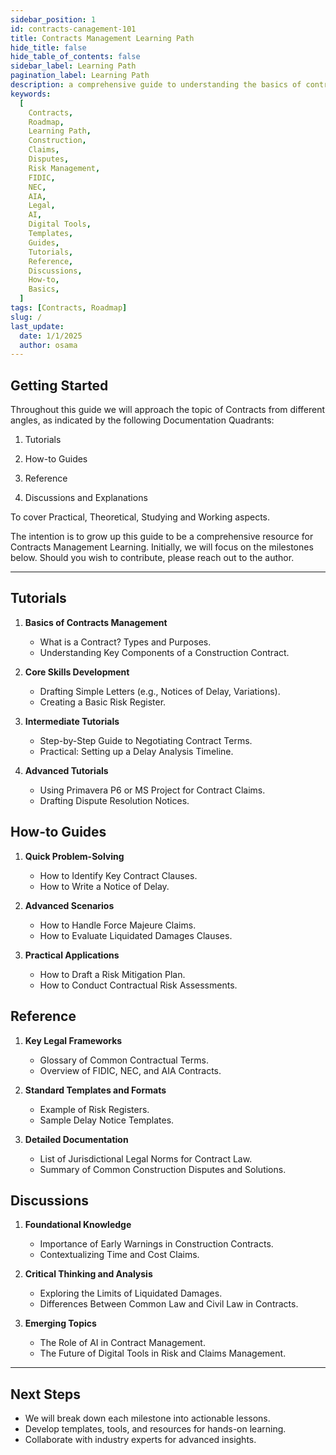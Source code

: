 ```yaml
---
sidebar_position: 1
id: contracts-canagement-101
title: Contracts Management Learning Path
hide_title: false
hide_table_of_contents: false
sidebar_label: Learning Path
pagination_label: Learning Path
description: a comprehensive guide to understanding the basics of contracts, developing core skills, and mastering advanced concepts in the field.
keywords:
  [
    Contracts,
    Roadmap,
    Learning Path,
    Construction,
    Claims,
    Disputes,
    Risk Management,
    FIDIC,
    NEC,
    AIA,
    Legal,
    AI,
    Digital Tools,
    Templates,
    Guides,
    Tutorials,
    Reference,
    Discussions,
    How-to,
    Basics,
  ]
tags: [Contracts, Roadmap]
slug: /
last_update:
  date: 1/1/2025
  author: osama
---
```


## Getting Started

Throughout this guide we will approach the topic of Contracts from different angles, as indicated by the following Documentation Quadrants:

1. Tutorials

2. How-to Guides

3. Reference

4. Discussions and Explanations

To cover Practical, Theoretical, Studying and Working aspects.

The intention is to grow up this guide to be a comprehensive resource for Contracts Management Learning.
Initially, we will focus on the milestones below.
Should you wish to contribute, please reach out to the author.

---

## **Tutorials**

1. **Basics of Contracts Management**

   - What is a Contract? Types and Purposes.
   - Understanding Key Components of a Construction Contract.

2. **Core Skills Development**

   - Drafting Simple Letters (e.g., Notices of Delay, Variations).
   - Creating a Basic Risk Register.

3. **Intermediate Tutorials**

   - Step-by-Step Guide to Negotiating Contract Terms.
   - Practical: Setting up a Delay Analysis Timeline.

4. **Advanced Tutorials**

   - Using Primavera P6 or MS Project for Contract Claims.
   - Drafting Dispute Resolution Notices.

## **How-to Guides**

1. **Quick Problem-Solving**

   - How to Identify Key Contract Clauses.
   - How to Write a Notice of Delay.

2. **Advanced Scenarios**

   - How to Handle Force Majeure Claims.
   - How to Evaluate Liquidated Damages Clauses.

3. **Practical Applications**

   - How to Draft a Risk Mitigation Plan.
   - How to Conduct Contractual Risk Assessments.

## **Reference**

1. **Key Legal Frameworks**

   - Glossary of Common Contractual Terms.
   - Overview of FIDIC, NEC, and AIA Contracts.

2. **Standard Templates and Formats**

   - Example of Risk Registers.
   - Sample Delay Notice Templates.

3. **Detailed Documentation**

   - List of Jurisdictional Legal Norms for Contract Law.
   - Summary of Common Construction Disputes and Solutions.

## **Discussions**

1. **Foundational Knowledge**

   - Importance of Early Warnings in Construction Contracts.
   - Contextualizing Time and Cost Claims.

2. **Critical Thinking and Analysis**

   - Exploring the Limits of Liquidated Damages.
   - Differences Between Common Law and Civil Law in Contracts.

3. **Emerging Topics**

   - The Role of AI in Contract Management.
   - The Future of Digital Tools in Risk and Claims Management.

---

## **Next Steps**

- We will break down each milestone into actionable lessons.
- Develop templates, tools, and resources for hands-on learning.
- Collaborate with industry experts for advanced insights.
